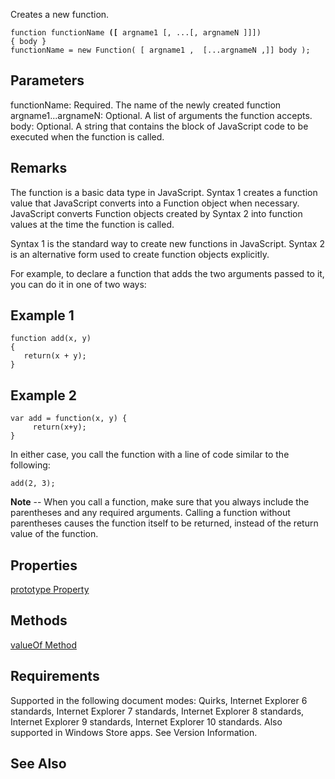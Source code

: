 Creates a new function.

 function functionName '''([''' argname1 [, ...[, argnameN ]]])
 { body }
 functionName = new Function( [ argname1 ,  [...argnameN ,]] body );

==Parameters==
; functionName: Required. The name of the newly created function
; argname1...argnameN: Optional. A list of arguments the function accepts.
; body: Optional. A string that contains the block of JavaScript code to be executed when the function is called.

==Remarks==
The function is a basic data type in JavaScript. Syntax 1 creates a function value that JavaScript converts into a Function object when necessary. JavaScript converts Function objects created by Syntax 2 into function values at the time the function is called.

Syntax 1 is the standard way to create new functions in JavaScript. Syntax 2 is an alternative form used to create function objects explicitly.

For example, to declare a function that adds the two arguments passed to it, you can do it in one of two ways:


==Example 1==
 function add(x, y)
 {
    return(x + y);
 }

==Example 2==
 var add = function(x, y) {
      return(x+y);
 }
In either case, you call the function with a line of code similar to the following:

 add(2, 3);
'''Note''' -- When you call a function, make sure that you always include the parentheses and any required arguments. Calling a function without parentheses causes the function itself to be returned, instead of the return value of the function.


==Properties==
[[javascript/arguments/0 n Properties|prototype Property]]


==Methods==
[[javascript/Function/apply|valueOf Method]]


==Requirements==
Supported in the following document modes: Quirks, Internet Explorer 6 standards, Internet Explorer 7 standards, Internet Explorer 8 standards, Internet Explorer 9 standards, Internet Explorer 10 standards. Also supported in Windows Store apps. See Version Information.


==See Also==

              

              

              
